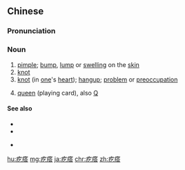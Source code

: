 ==Chinese==
{{zh-forms|alt=紇瘩,圪瘩,疙噠,紇噠,圪噠,疙塔,紇塔,圪塔,疙墶,圪墶}}

===Pronunciation===
{{zh-pron
|m=gēda
|c=gat6 daap3
|w=4keq taq
|ma=Zh-geda.ogg
|cat=n
}}

===Noun===
{{zh-noun}}

# [[pimple]]; [[bump]], [[lump]] or [[swelling]] on the [[skin]]
# [[knot]] {{gloss|unpleasant tension in the body}}
# [[knot]] (in [[one]]'s [[heart]]); [[hangup]]; [[problem]] or [[preoccupation]]
# {{lb|zh|colloquial}} [[queen]] (playing card), also [[Q]]

====See also====
* {{zh-l|丘疹}}
* {{zh-l|面皰}}
* {{qualifier|Cantonese}} {{zh-l|暗瘡}}

{{zh-cat|Advanced}}

[[hu:疙瘩]]
[[mg:疙瘩]]
[[ja:疙瘩]]
[[chr:疙瘩]]
[[zh:疙瘩]]